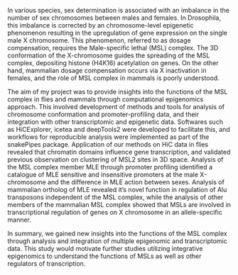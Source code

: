 In various species, sex determination is associated with an imbalance in the number of sex chromosomes between males and females. In Drosophila, this imbalance is corrected by an chromosome-level epigenetic phenomenon resulting in the upregulation of gene expression on the single male X chromosome. This phenomenon, referred to as dosage compensation, requires the Male-specific lethal (MSL) complex. The 3D conformation of the X-chromosome guides the spreading of the MSL complex, depositing histone (H4K16) acetylation on genes. On the other hand, mammalian dosage compensation occurs via X inactivation in females, and the role of MSL complex in mammals is poorly understood.

The aim of my project was to provide insights into the functions of the MSL complex in flies and mammals through computational epigenomics approach. This involved development of methods and tools for analysis of chromosome conformation and promoter-profiling data, and their integration with other transcriptomic and epigenetic data. Softwares such as HiCExplorer, icetea and deepTools2 were developed to facilitate this, and workflows for reproducible analysis were implemented as part of the snakePipes package. Application of our methods on HiC data in flies revealed that chromatin domains influence gene transcription, and validated previous observation on clustering of MSL2 sites in 3D space. Analysis of the MSL complex member MLE through promoter profiling identified a catalogue of MLE sensitive and insensitive promoters at the male X-chromosome and the difference in MLE action between sexes. Analysis of mammalian ortholog of MLE revealed it’s novel function in regulation of Alu transposons independent of the MSL complex, while the analysis of other members of the mammalian MSL complex showed that MSLs are involved in transcriptional regulation of genes on X chromosome in an allele-specific manner.

In summary, we gained new insights into the functions of the MSL complex through analysis and integration of multiple epigenomic and transcriptomic data. This study would motivate further studies utilizing integrative epigenomics to understand the functions of MSLs as well as other regulators of transcription.
